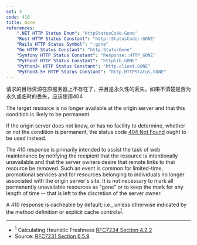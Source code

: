 ```yaml
---
set: 4
code: 410
title: Gone
references:
    ".NET HTTP Status Enum": "HttpStatusCode.Gone"
    "Rust HTTP Status Constant": "http::StatusCode::GONE"
    "Rails HTTP Status Symbol": ":gone"
    "Go HTTP Status Constant": "http.StatusGone"
    "Symfony HTTP Status Constant": "Response::HTTP_GONE"
    "Python2 HTTP Status Constant": "httplib.GONE"
    "Python3+ HTTP Status Constant": "http.client.GONE"
    "Python3.5+ HTTP Status Constant": "http.HTTPStatus.GONE"
---
```


<CodeTitle code={code} title={title} />

请求的目标资源在原服务器上不存在了，并且是永久性的丢失。如果不清楚是否为永久或临时的丢失，应该使用404

The target resource is no longer available at the origin server and that this condition is likely to be permanent.

If the origin server does not know, or has no facility to determine, whether or not the condition is permanent, the status code [404 Not Found](/404) ought to be used instead.

The 410 response is primarily intended to assist the task of web maintenance by notifying the recipient that the resource is intentionally unavailable and that the server owners desire that remote links to that resource be removed. Such an event is common for limited-time, promotional services and for resources belonging to individuals no longer associated with the origin server's site. It is not necessary to mark all permanently unavailable resources as "gone" or to keep the mark for any length of time -- that is left to the discretion of the server owner.

A 410 response is cacheable by default; i.e., unless otherwise indicated by the method definition or explicit cache controls<sup>[1](#ref-1)</sup>.

---

* <span id="ref-1"><sup>1</sup> Calculating Heuristic Freshness [RFC7234 Section 4.2.2][2]</span>
* Source: [RFC7231 Section 6.5.9][1]

[1]: <https://tools.ietf.org/html/rfc7231#section-6.5.9>
[2]: <https://tools.ietf.org/html/rfc7234#section-4.2.2>
